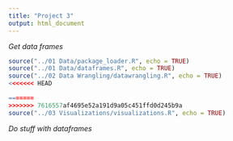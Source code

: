 ```yaml
---
title: "Project 3"
output: html_document
---
```




*Get data frames*
```r
source("../01 Data/package_loader.R", echo = TRUE)
source("../01 Data/dataframes.R", echo = TRUE)
source("../02 Data Wrangling/datawrangling.R", echo = TRUE)
<<<<<<< HEAD

```

```r
=======
>>>>>>> 7616557af4695e52a191d9a05c451ffd0d245b9a
source("../03 Visualizations/visualizations.R", echo = TRUE)
```


*Do stuff with dataframes*
```r

```

